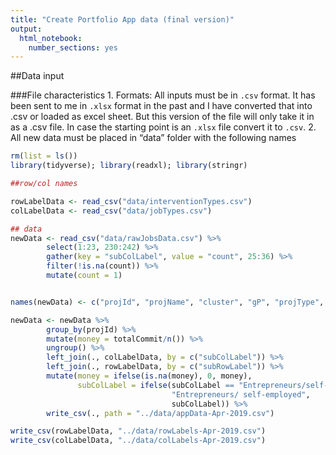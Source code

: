 ```yaml
---
title: "Create Portfolio App data (final version)"
output: 
  html_notebook: 
    number_sections: yes
---
```


##Data input

###File characteristics
1. Formats: All inputs must be in `.csv` format. It has been sent to me in `.xlsx` format in the past and I have converted that into .csv or loaded as excel sheet. But this version of the file will only take it in as a .csv file. In case the starting point is an `.xlsx` file convert it to `.csv`.
2. All new data must be placed in "data" folder with the following names
        

```r
rm(list = ls())
library(tidyverse); library(readxl); library(stringr)

##row/col names

rowLabelData <- read_csv("data/interventionTypes.csv")
colLabelData <- read_csv("data/jobTypes.csv")

## data
newData <- read_csv("data/rawJobsData.csv") %>% 
        select(1:23, 230:242) %>% 
        gather(key = "subColLabel", value = "count", 25:36) %>% 
        filter(!is.na(count)) %>% 
        mutate(count = 1) 


names(newData) <- c("projId", "projName", "cluster", "gP", "projType", "projFY", "projApproval", "projRegion", "projCountry", "countryClassification", "IBRDCommit", "IDACommit", "totalCommit", "projProductLineKey", "projProductLine", "projOutputKey", "projOutputType", "projStatus", "projContribGPs", "projCCSA", "objective", "description", "projURL", "subRowLabel", "subColLabel", "count")

newData <- newData %>% 
        group_by(projId) %>% 
        mutate(money = totalCommit/n()) %>% 
        ungroup() %>% 
        left_join(., colLabelData, by = c("subColLabel")) %>% 
        left_join(., rowLabelData, by = c("subRowLabel")) %>% 
        mutate(money = ifelse(is.na(money), 0, money),
               subColLabel = ifelse(subColLabel == "Entrepreneurs/self-employed", 
                                    "Entrepreneurs/ self-employed", 
                                    subColLabel)) %>% 
        write_csv(., path = "../data/appData-Apr-2019.csv")

write_csv(rowLabelData, "../data/rowLabels-Apr-2019.csv")
write_csv(colLabelData, "../data/colLabels-Apr-2019.csv")
```